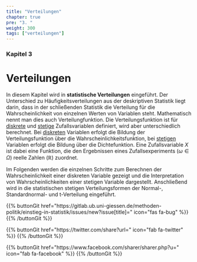 ```yaml
---
title: "Verteilungen"
chapter: true
pre: "3. "
weight: 300
tags: ["verteilungen"]
---
```


### Kapitel  3

# Verteilungen

In diesem Kapitel wird in **statistische Verteilungen** eingeführt. Der Unterschied zu Häufigkeitsverteilungen aus der deskriptiven Statistik liegt darin, dass in der schließenden Statistik die Verteilung für die Wahrscheinlichkeit von einzelnen Werten von Variablen steht. Mathematisch nennt man dies auch Verteilungfunktion. Die Verteilungsfunktion ist für [diskrete](../glossar/diskret/index.html) und [stetige](../glossar/stetig/index.html) Zufallsvariablen definiert, wird aber unterschiedlich berechnet. Bei [diskreten](../glossar/diskret/index.html) Variablen erfolgt die Bildung der Verteilungsfunktion über die Wahrscheinlichkeitsfunktion, bei [stetigen](../glossar/stetig/index.html) Variablen erfolgt die Bildung über die Dichtefunktion. Eine Zufallsvariable $X$ ist dabei eine Funktion, die den Ergebnissen eines Zufallsexperiments ($\omega \in \Omega$) reelle Zahlen ($\mathbb{R}$) zuordnet. 

Im Folgenden werden die einzelnen Schritte zum Berechnen der Wahrscheinlichkeit einer diskreten Variable gezeigt und die Interpretation von Wahrscheinlichkeiten einer stetigen Variable dargestellt. Anschließend wird in die statistischen stetigen Verteilungsformen der Normal-, Standardnormal- und t-Verteilung eingeführt.

{{% buttonGit href=\"https\:\/\/gitlab.ub.uni-giessen.de\/methoden-politik\/einstieg-in-statistik\/issues\/new?issue[title]=\" icon=\"fas fa-bug\" %}} {{% /buttonGit %}} 

{{% buttonGit href=\"https\:\/\/twitter.com\/share?url=\" icon=\"fab fa-twitter\" %}} {{% /buttonGit %}}

{{% buttonGit href=\"https\:\/\/www.facebook.com\/sharer\/sharer.php?u=\" icon=\"fab fa-facebook\" %}} {{% /buttonGit %}}